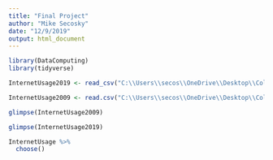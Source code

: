 ```yaml
---
title: "Final Project"
author: "Mike Secosky"
date: "12/9/2019"
output: html_document
---
```


```r
library(DataComputing)
library(tidyverse)
```

```r
InternetUsage2019 <- read_csv("C:\\Users\\secos\\OneDrive\\Desktop\\College\\Stat 184\\January 8-February 7, 2019 - Core Trends Survey - CSV.csv")
```

```r
InternetUsage2009 <- read.csv("C:\\Users\\secos\\OneDrive\\Desktop\\College\\June 18-21, 2009 - Video Uploading - CSV.csv")
```

```r
glimpse(InternetUsage2009)
```


```r
glimpse(InternetUsage2019)
```

```r
InternetUsage %>%
  choose()
```

